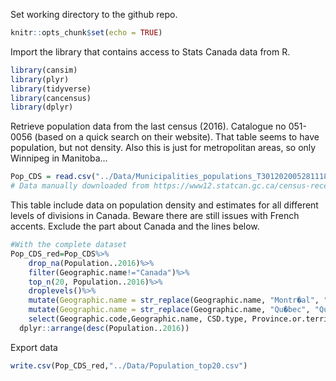 
Set working directory to the github repo.
```r
knitr::opts_chunk$set(echo = TRUE)
```


Import the library that contains access to Stats Canada data from R. 
```r
library(cansim)
library(plyr)
library(tidyverse)
library(cancensus)
library(dplyr)
```

Retrieve population data from the last census (2016). Catalogue no 051-0056 (based on a quick search on their website). That table seems to have population, but not density. 
Also this is just for metropolitan areas, so only Winnipeg in Manitoba...
```r
Pop_CDS = read.csv("../Data/Municipalities_populations_T30120200528111803.CSV")
# Data manually downloaded from https://www12.statcan.gc.ca/census-recensement/2016/dp-pd/hlt-fst/pd-pl/Table.cfm?Lang=Eng&T=701&S=3
```

This table include data on population density and estimates for all different levels of divisions in Canada. Beware there are still issues with French accents. Exclude the part about Canada and the lines below. 

```r
#With the complete dataset
Pop_CDS_red=Pop_CDS%>%
	drop_na(Population..2016)%>%
	filter(Geographic.name!="Canada")%>%
	top_n(20, Population..2016)%>%
  	droplevels()%>%
	mutate(Geographic.name = str_replace(Geographic.name, "Montr�al", "Montreal"))%>%
	mutate(Geographic.name = str_replace(Geographic.name, "Qu�bec", "Quebec"))%>%
	select(Geographic.code,Geographic.name, CSD.type, Province.or.territory, Population..2016, Total.private.dwellings..2016, Private.dwellings.occupied.by.usual.residents..2016, Land.area.in.square.kilometres..2016, Population.density.per.square.kilometre..2016)%>% #Select useful columns only
  dplyr::arrange(desc(Population..2016))
```

Export data
```r
write.csv(Pop_CDS_red,"../Data/Population_top20.csv")
```


